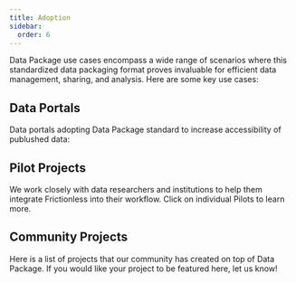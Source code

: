 ```yaml
---
title: Adoption
sidebar:
  order: 6
---
```



Data Package use cases encompass a wide range of scenarios where this standardized data packaging format proves invaluable for efficient data management, sharing, and analysis. Here are some key use cases:

## Data Portals

Data portals adopting Data Package standard to increase accessibility of publushed data:

<CardGrid>
  <ImageLinkCard
    title="Dryad"
    imageSrc={dryad.src}
    description="A pilot project to integrate Frictionless Data Validation within Dryad, a curated resource that enhances the discoverability, reusability, and citation of research data"
    href="https://blog.okfn.org/2020/11/18/dryad-and-frictionless-data-collaboration/"
  />
  <ImageLinkCard
    title="Our World in Data"
    imageSrc={owid.src}
    description="Our World in Data publushes their datasets using Data Package standard. Most datasets included here are annual time series data for social and economic indicators by country."
    href="https://github.com/owid/owid-datasets"
  />
</CardGrid>

## Pilot Projects

We work closely with data researchers and institutions to help them integrate Frictionless into their workflow. Click on individual Pilots to learn more.

<CardGrid>
<ImageLinkCard
  title="BCO-DMO"
  imageSrc={bcodmo.src}
  description="A pilot collaboration with the Biological and Chemical Oceanography Data Management Office (BCO-DMO)."
  href="https://frictionlessdata.io/blog/2020/02/10/frictionless-data-pipelines-for-open-ocean/"
/>

<ImageLinkCard
  title="PUDL"
  imageSrc={pudl.src}
  description="A pilot collaboration with the Public Utility Data Liberation project (PUDL), aimed at simplifying the usability of US energy data."
  href="https://frictionlessdata.io/blog/2020/03/18/frictionless-data-pilot-study/"
/>

<ImageLinkCard
  title="Data Readiness Group"
  imageSrc={oxford.src}
  description="A pilot collaboration with Dr. Philippe Rocca-Serra's Data Readiness Group at Oxford, focusing on streamlining the reporting of scientific experimental results using Data Package specifications."
  href="https://blog.okfn.org/2020/07/21/clarifying-the-semantics-of-data-matrices-and-results-tables-a-frictionless-data-pilot/"
/>

<ImageLinkCard
  title="Data Management for TEDDINET"
  imageSrc={dm4t.src}
  description="A pilot collaboration applying Frictionless Data approaches to address data legacy challenges within the TEDDINET project, a research network dedicated to transforming energy demand in buildings."
  href="https://frictionlessdata.io/blog/2017/12/19/dm4t/"
/>

<ImageLinkCard
  title="Western Pennsylvania Regional Data Center"
  imageSrc={uop.src}
  description="A pilot collaboration to showcase an implementation that expounds on the quality and description of datasets in CKAN-based open data portals with the Western Pennsylvania Regional Data Center - a part of The University of Pittsburgh Center for Urban and Social Research."
  href="https://frictionlessdata.io/blog/2017/12/15/university-of-pittsburgh/"
/>

<ImageLinkCard
  title="UK Data Service"
  imageSrc={ukds.src}
  description="A pilot collaboration to utilize Frictionless Data software for assessing and reporting on data quality, as well as generating visualizations from data and metadata within the UK data context."
  href="https://frictionlessdata.io/blog/2017/12/12/ukds/"
/>

<ImageLinkCard
  title="eLife"
  imageSrc={elife.src}
  description="A pilot collaboration to explore the use of the goodtables library for validating all scientific research datasets hosted by eLife and advocating for open data reuse in Life and Biomedical sciences."
  href="https://frictionlessdata.io/blog/2017/10/24/elife/"
/>

<ImageLinkCard
  title="University of Cambridge - Retinal Mosaics"
  imageSrc={cambridge.src}
  description="A pilot collaboration to trial Frictionless software for packaging and reading data, supporting computational techniques in the investigation of nervous system development."
  href="https://frictionlessdata.io/blog/2017/08/15/university-of-cambridge/"
/>

<ImageLinkCard
  title="Pacific Northwest National Laboratory - Active Data Biology"
  imageSrc={pnnl.src}
  description="A pilot collaboration to explore the use of Frictionless Data's specifications and software for generating schemas for tabular data and validating metadata within a biological application hosted on GitHub."
  href="https://frictionlessdata.io/blog/2017/06/26/pacific-northwest-national-laboratory-active-data-biology/"
/>

<ImageLinkCard
  title="Causa Natura - Pescando Datos"
  imageSrc={causanatura.src}
  description="A pilot collaboration to employ data validation software within the Causa Natura project, enhancing data quality to support fisher communities and advocacy groups."
  href="https://frictionlessdata.io/blog/2017/08/15/causa-natura-pescando-datos/"
/>
</CardGrid>

## Community Projects

Here is a list of projects that our community has created on top of Data Package. If you would like your project to be featured here, let us know!

<CardGrid>
<ImageLinkCard
  title="Libraries Hacked"
  imageSrc={librariesHacked.src}
  description="Libraries hacked is a project started in 2014 to promote the use of open data in libraries."
  href="https://frictionlessdata.io/blog/2022/02/07/libraries-hacked/"
/>

<ImageLinkCard
  title="Open Data Blend"
  imageSrc={odb.src}
  description="Open Data Blend is a set of open data services that aim to make large and complex UK open data easier to analyze."
  href="https://frictionlessdata.io/blog/2021/07/12/open-data-blend/"
/>

<ImageLinkCard
  title="Data Curator"
  imageSrc={dataCurator.src}
  description="Data Curator is a simple desktop data editor to help describe, validate and share usable open data."
  href="https://frictionlessdata.io/blog/2019/03/01/datacurator/"
/>

<ImageLinkCard
  title="HubMAP"
  imageSrc={hubmap.src}
  description="HuBMAP is creating an open, global atlas of the human body at the cellular level."
  href="https://frictionlessdata.io/blog/2021/02/04/tableschema-to-template/"
/>

<ImageLinkCard
  title="Etalab"
  imageSrc={etalab.src}
  description="Etalab, a department of the French interministerial digital service, launched schema.data.gouv.fr."
  href="https://frictionlessdata.io/blog/2020/05/22/etalab-case-study-schemas-data-gouv-fr/"
/>

<ImageLinkCard
  title="Nimble Learn - datapackage-m"
  imageSrc={nimblelearn.src}
  description="A set of functions written in Power Query M for working with Tabular Data Packages in Power BI Desktop and Power Query for Excel."
  href="https://frictionlessdata.io/blog/2018/07/20/nimblelearn/"
/>

<ImageLinkCard
  title="Nimble Learn - Datapackage-connector"
  imageSrc={nimblelearn.src}
  description="Power BI Custom Connector that loads one or more tables from Tabular Data Packages into Power BI."
  href="https://frictionlessdata.io/blog/2019/07/22/nimblelearn-dpc/"
/>

<ImageLinkCard
  title="Zegami"
  imageSrc={zegami.src}
  description="Zegami is using Frictionless Data specifications for data management and syntactic analysis on their visual data analysis platform."
  href="https://frictionlessdata.io/blog/2017/09/28/zegami/"
/>

<ImageLinkCard
  title="Center for Data Science and Public Policy, Workforce Data Initiative"
  imageSrc={chicago.src}
  description="Supporting state and local workforce boards in managing and publishing data."
  href="https://frictionlessdata.io/blog/2017/08/15/center-for-data-science-and-public-policy-workforce-data-initiative/"
/>

<ImageLinkCard
  title="Cell Migration Standardization Organization"
  imageSrc={csmo.src}
  description="Using Frictionless Data specs to package cell migration data and load it into Pandas for data analysis and creation of visualizations."
  href="https://frictionlessdata.io/blog/2017/05/23/cmso/"
/>

<ImageLinkCard
  title="Collections as Data Facets - Carnegie Museum of Art Collection Data"
  imageSrc={cmoa.src}
  description="Use of Frictionless Data specifications in the release of Carnegie Museum of Arts’ Collection Data for public access & creative use."
  href="https://frictionlessdata.io/blog/2017/08/09/collections-as-data/"
/>

<ImageLinkCard
  title="OpenML"
  imageSrc={openml.src}
  description="OpenML is an online platform and service for machine learning, whose goal is to make ML and data analysis simple."
  href="https://frictionlessdata.io/blog/2017/12/04/openml/"
/>

<ImageLinkCard
  title="The Data Retriever"
  imageSrc={dataRetriever.src}
  description="Data Retriever uses Frictionless Data specifications to generate and package metadata for publicly available data."
  href="https://frictionlessdata.io/blog/2017/05/24/the-data-retriever/"
/>

<ImageLinkCard
  title="Tesera"
  imageSrc={tesera.src}
  description="Tesera uses Frictionless Data specifications to package data in readiness for use in different systems and components."
  href="https://frictionlessdata.io/blog/2016/11/15/tesera/"
/>

<ImageLinkCard
  title="data.world"
  imageSrc={dataworld.src}
  description="data.world uses Frictionless Data specifications to generate schema and metadata related to an uploaded dataset and containerize all three in a Tabular Data Package."
  href="https://frictionlessdata.io/blog/2017/04/11/dataworld/"
/>

<LinkCard
  title="John Snow Labs"
  description="<img src='../../assets/john-snow-labs-logo.png' /> John Snow Labs uses Frictionless Data specifications to avail data to users for analysis."
  href="https://frictionlessdata.io/blog/2017/03/28/john-snow-labs/"
/>

<LinkCard
  title="Open Power System Data"
  description="<img src='../../assets/opsd-logo.png' /> Open Power System Data uses Frictionless Data specifications to avail energy data for analysis and modeling."
  href="https://frictionlessdata.io/blog/2016/11/15/open-power-system-data/"
/>

<LinkCard
  title="Dataship"
  description="<img src='../../assets/dataship-logo.png' /> Dataship used Frictionless Data specifications as the basis for its easy to execute, edit and share notebooks for data analysis."
  href="https://frictionlessdata.io/blog/2016/11/15/dataship/"
/>

<LinkCard
  title="European Commission"
  description="<img src='../../assets/european-commission.svg' /> The European Commission launched a CSV schema validator using the tabular data package specification, as part of the ISA² Interoperability Testbed."
  href="https://frictionlessdata.io/blog/2021/06/28/frictionless-specs-european-commission/"
/>

<LinkCard
  title="Validata"
  description="<img src='../../assets/validata.png' /> OpenDataFrance created Validata, a platform for local public administration in France to validate CSV files on the web, using the tabular data package specification."
  href="https://frictionlessdata.io/blog/2020/04/23/table-schema-catalog/"
/>
</CardGrid>
